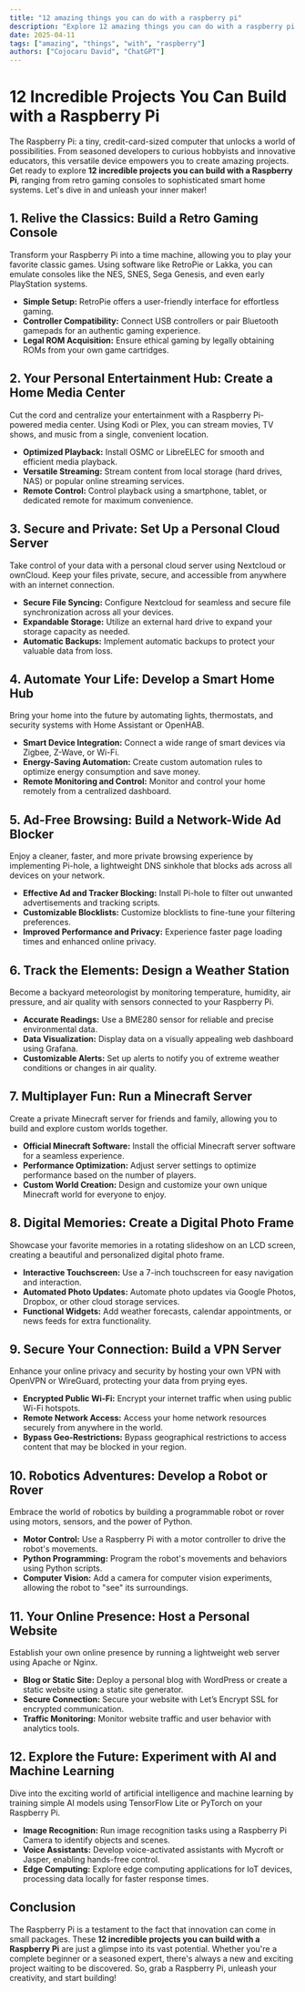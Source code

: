 ```yaml
---
title: "12 amazing things you can do with a raspberry pi"
description: "Explore 12 amazing things you can do with a raspberry pi in this detailed guide, offering insights, strategies, and practical tips to enhance your understanding and application of the topic."
date: 2025-04-11
tags: ["amazing", "things", "with", "raspberry"]
authors: ["Cojocaru David", "ChatGPT"]
---
```


# 12 Incredible Projects You Can Build with a Raspberry Pi

The Raspberry Pi: a tiny, credit-card-sized computer that unlocks a world of possibilities. From seasoned developers to curious hobbyists and innovative educators, this versatile device empowers you to create amazing projects. Get ready to explore **12 incredible projects you can build with a Raspberry Pi**, ranging from retro gaming consoles to sophisticated smart home systems. Let's dive in and unleash your inner maker!

## 1. Relive the Classics: Build a Retro Gaming Console

Transform your Raspberry Pi into a time machine, allowing you to play your favorite classic games. Using software like RetroPie or Lakka, you can emulate consoles like the NES, SNES, Sega Genesis, and even early PlayStation systems.

- **Simple Setup:** RetroPie offers a user-friendly interface for effortless gaming.
- **Controller Compatibility:** Connect USB controllers or pair Bluetooth gamepads for an authentic gaming experience.
- **Legal ROM Acquisition:** Ensure ethical gaming by legally obtaining ROMs from your own game cartridges.

## 2. Your Personal Entertainment Hub: Create a Home Media Center

Cut the cord and centralize your entertainment with a Raspberry Pi-powered media center. Using Kodi or Plex, you can stream movies, TV shows, and music from a single, convenient location.

- **Optimized Playback:** Install OSMC or LibreELEC for smooth and efficient media playback.
- **Versatile Streaming:** Stream content from local storage (hard drives, NAS) or popular online streaming services.
- **Remote Control:** Control playback using a smartphone, tablet, or dedicated remote for maximum convenience.

## 3. Secure and Private: Set Up a Personal Cloud Server

Take control of your data with a personal cloud server using Nextcloud or ownCloud. Keep your files private, secure, and accessible from anywhere with an internet connection.

- **Secure File Syncing:** Configure Nextcloud for seamless and secure file synchronization across all your devices.
- **Expandable Storage:** Utilize an external hard drive to expand your storage capacity as needed.
- **Automatic Backups:** Implement automatic backups to protect your valuable data from loss.

## 4. Automate Your Life: Develop a Smart Home Hub

Bring your home into the future by automating lights, thermostats, and security systems with Home Assistant or OpenHAB.

- **Smart Device Integration:** Connect a wide range of smart devices via Zigbee, Z-Wave, or Wi-Fi.
- **Energy-Saving Automation:** Create custom automation rules to optimize energy consumption and save money.
- **Remote Monitoring and Control:** Monitor and control your home remotely from a centralized dashboard.

## 5. Ad-Free Browsing: Build a Network-Wide Ad Blocker

Enjoy a cleaner, faster, and more private browsing experience by implementing Pi-hole, a lightweight DNS sinkhole that blocks ads across all devices on your network.

- **Effective Ad and Tracker Blocking:** Install Pi-hole to filter out unwanted advertisements and tracking scripts.
- **Customizable Blocklists:** Customize blocklists to fine-tune your filtering preferences.
- **Improved Performance and Privacy:** Experience faster page loading times and enhanced online privacy.

## 6. Track the Elements: Design a Weather Station

Become a backyard meteorologist by monitoring temperature, humidity, air pressure, and air quality with sensors connected to your Raspberry Pi.

- **Accurate Readings:** Use a BME280 sensor for reliable and precise environmental data.
- **Data Visualization:** Display data on a visually appealing web dashboard using Grafana.
- **Customizable Alerts:** Set up alerts to notify you of extreme weather conditions or changes in air quality.

## 7. Multiplayer Fun: Run a Minecraft Server

Create a private Minecraft server for friends and family, allowing you to build and explore custom worlds together.

- **Official Minecraft Software:** Install the official Minecraft server software for a seamless experience.
- **Performance Optimization:** Adjust server settings to optimize performance based on the number of players.
- **Custom World Creation:** Design and customize your own unique Minecraft world for everyone to enjoy.

## 8. Digital Memories: Create a Digital Photo Frame

Showcase your favorite memories in a rotating slideshow on an LCD screen, creating a beautiful and personalized digital photo frame.

- **Interactive Touchscreen:** Use a 7-inch touchscreen for easy navigation and interaction.
- **Automated Photo Updates:** Automate photo updates via Google Photos, Dropbox, or other cloud storage services.
- **Functional Widgets:** Add weather forecasts, calendar appointments, or news feeds for extra functionality.

## 9. Secure Your Connection: Build a VPN Server

Enhance your online privacy and security by hosting your own VPN with OpenVPN or WireGuard, protecting your data from prying eyes.

- **Encrypted Public Wi-Fi:** Encrypt your internet traffic when using public Wi-Fi hotspots.
- **Remote Network Access:** Access your home network resources securely from anywhere in the world.
- **Bypass Geo-Restrictions:** Bypass geographical restrictions to access content that may be blocked in your region.

## 10. Robotics Adventures: Develop a Robot or Rover

Embrace the world of robotics by building a programmable robot or rover using motors, sensors, and the power of Python.

- **Motor Control:** Use a Raspberry Pi with a motor controller to drive the robot's movements.
- **Python Programming:** Program the robot's movements and behaviors using Python scripts.
- **Computer Vision:** Add a camera for computer vision experiments, allowing the robot to "see" its surroundings.

## 11. Your Online Presence: Host a Personal Website

Establish your own online presence by running a lightweight web server using Apache or Nginx.

- **Blog or Static Site:** Deploy a personal blog with WordPress or create a static website using a static site generator.
- **Secure Connection:** Secure your website with Let’s Encrypt SSL for encrypted communication.
- **Traffic Monitoring:** Monitor website traffic and user behavior with analytics tools.

## 12. Explore the Future: Experiment with AI and Machine Learning

Dive into the exciting world of artificial intelligence and machine learning by training simple AI models using TensorFlow Lite or PyTorch on your Raspberry Pi.

- **Image Recognition:** Run image recognition tasks using a Raspberry Pi Camera to identify objects and scenes.
- **Voice Assistants:** Develop voice-activated assistants with Mycroft or Jasper, enabling hands-free control.
- **Edge Computing:** Explore edge computing applications for IoT devices, processing data locally for faster response times.

## Conclusion

The Raspberry Pi is a testament to the fact that innovation can come in small packages. These **12 incredible projects you can build with a Raspberry Pi** are just a glimpse into its vast potential. Whether you're a complete beginner or a seasoned expert, there's always a new and exciting project waiting to be discovered. So, grab a Raspberry Pi, unleash your creativity, and start building!
